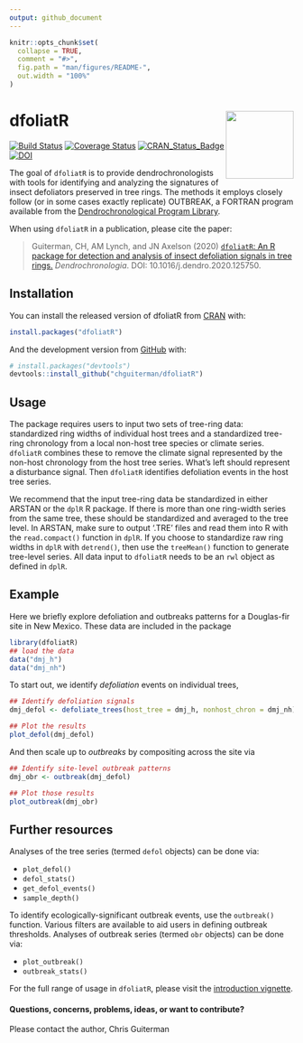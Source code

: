 ```yaml
---
output: github_document
---
```


<!-- README.md is generated from README.Rmd. Please edit that file -->

```r
knitr::opts_chunk$set(
  collapse = TRUE,
  comment = "#>",
  fig.path = "man/figures/README-",
  out.width = "100%"
)
```

# dfoliatR <img src="man/figures/logo.png" align="right" width="120" />

<!-- badges: start -->

[![Build Status](https://travis-ci.org/chguiterman/dfoliatR.svg?branch=master)](https://travis-ci.org/chguiterman/dfoliatR)
[![Coverage Status](https://coveralls.io/repos/github/chguiterman/dfoliatR/badge.svg?branch=master)](https://coveralls.io/github/chguiterman/dfoliatR?branch=master)
[![CRAN_Status_Badge](https://www.r-pkg.org/badges/version/dfoliatR)](https://cran.r-project.org/package=dfoliatR)
[![DOI](https://zenodo.org/badge/DOI/10.5281/zenodo.3626135.svg)](https://doi.org/10.5281/zenodo.3626135)

<!-- badges: end -->

The goal of `dfoliatR` is to provide dendrochronologists with tools for identifying and analyzing the signatures of insect defoliators preserved in tree rings. The methods it employs closely follow (or in some cases exactly replicate) OUTBREAK, a FORTRAN program available from the [Dendrochronological Program Library](https://www.ltrr.arizona.edu/pub/dpl/). 

When using `dfoliatR` in a publication, please cite the paper:

>Guiterman, CH, AM Lynch, and JN Axelson (2020) [`dfoliatR`: An R package for detection and analysis of insect defoliation signals in tree rings.](https://authors.elsevier.com/sd/article/S1125786520300898) _Dendrochronologia_. DOI: 10.1016/j.dendro.2020.125750.

## Installation

You can install the released version of dfoliatR from [CRAN](https://CRAN.R-project.org) with:

``` r
install.packages("dfoliatR")
```

And the development version from [GitHub](https://github.com/) with:

``` r
# install.packages("devtools")
devtools::install_github("chguiterman/dfoliatR")
```

## Usage

The package requires users to input two sets of tree-ring data: standardized ring widths of individual host trees and a standardized tree-ring chronology from a local non-host tree species or climate series. `dfoliatR` combines these to remove the climate signal represented by the non-host chronology from the host tree series. What's left should represent a disturbance signal. Then `dfoliatR` identifies defoliation events in the host tree series. 

We recommend that the input tree-ring data be standardized in either ARSTAN or the `dplR` R package. If there is more than one ring-width series from the same tree, these should be standardized and averaged to the tree level. In ARSTAN, make sure to output '.TRE' files and read them into R with the `read.compact()` function in `dplR`. If you choose to standardize raw ring widths in `dplR` with `detrend()`, then use the `treeMean()` function to generate tree-level series. All data input to `dfoliatR` needs to be an `rwl` object as defined in `dplR`.


## Example

Here we briefly explore defoliation and outbreaks patterns for a Douglas-fir site in New Mexico. These data are included in the package

```r
library(dfoliatR)
## load the data
data("dmj_h")
data("dmj_nh")
```

To start out, we identify *defoliation* events on individual trees,
```r
## Identify defoliation signals
dmj_defol <- defoliate_trees(host_tree = dmj_h, nonhost_chron = dmj_nh)

## Plot the results
plot_defol(dmj_defol)
```

And then scale up to *outbreaks* by compositing across the site via
```r
## Identify site-level outbreak patterns
dmj_obr <- outbreak(dmj_defol)

## Plot those results
plot_outbreak(dmj_obr)
```

## Further resources

Analyses of the tree series (termed `defol` objects) can be done via:

* `plot_defol()`
* `defol_stats()`
* `get_defol_events()`
* `sample_depth()`

To identify ecologically-significant outbreak events, use the `outbreak()` function. Various filters are available to aid users in defining outbreak thresholds. Analyses of outbreak series (termed `obr` objects) can be done via:

* `plot_outbreak()`
* `outbreak_stats()`

For the full range of usage in `dfoliatR`, please visit the [introduction vignette](https://chguiterman.github.io/dfoliatR/articles/intro-to-dfoliatR.html). 

#### Questions, concerns, problems, ideas, or want to contribute?
Please contact the author, Chris Guiterman
